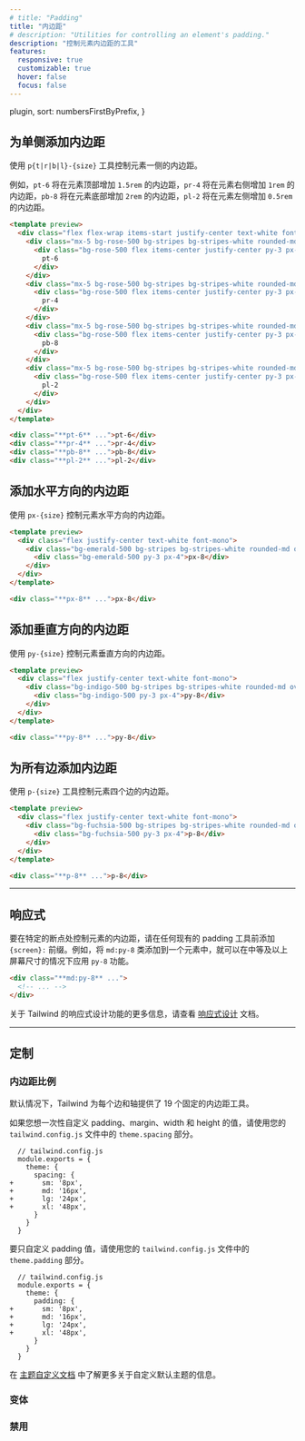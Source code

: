 ```yaml
---
# title: "Padding"
title: "内边距"
# description: "Utilities for controlling an element's padding."
description: "控制元素内边距的工具"
features:
  responsive: true
  customizable: true
  hover: false
  focus: false
---
```



  plugin,
  sort: numbersFirstByPrefix,
}

<!-- ## Add padding to a single side -->
## 为单侧添加内边距

<!-- Control the padding on one side of an element using the `p{t|r|b|l}-{size}` utilities. -->
使用 `p{t|r|b|l}-{size}` 工具控制元素一侧的内边距。

<!-- For example, `pt-6` would add `1.5rem` of padding to the top of an element, `pr-4` would add `1rem` of padding to the right of an element, `pb-8` would add `2rem` of padding to the bottom of an element, and `pl-2` would add `0.5rem` of padding to the left of an element. -->
例如，`pt-6` 将在元素顶部增加 `1.5rem` 的内边距，`pr-4` 将在元素右侧增加 `1rem` 的内边距，`pb-8`  将在元素底部增加 `2rem` 的内边距，`pl-2` 将在元素左侧增加 `0.5rem`的内边距。

```html rose
<template preview>
  <div class="flex flex-wrap items-start justify-center text-white font-mono -mx-5">
    <div class="mx-5 bg-rose-500 bg-stripes bg-stripes-white rounded-md overflow-hidden pt-6">
      <div class="bg-rose-500 flex items-center justify-center py-3 px-4">
        pt-6
      </div>
    </div>
    <div class="mx-5 bg-rose-500 bg-stripes bg-stripes-white rounded-md overflow-hidden pr-4 mt-6">
      <div class="bg-rose-500 flex items-center justify-center py-3 px-4">
        pr-4
      </div>
    </div>
    <div class="mx-5 bg-rose-500 bg-stripes bg-stripes-white rounded-md overflow-hidden pb-8 mt-6">
      <div class="bg-rose-500 flex items-center justify-center py-3 px-4">
        pb-8
      </div>
    </div>
    <div class="mx-5 bg-rose-500 bg-stripes bg-stripes-white rounded-md overflow-hidden pl-2 mt-6">
      <div class="bg-rose-500 flex items-center justify-center py-3 px-4">
        pl-2
      </div>
    </div>
  </div>
</template>

<div class="**pt-6** ...">pt-6</div>
<div class="**pr-4** ...">pr-4</div>
<div class="**pb-8** ...">pb-8</div>
<div class="**pl-2** ...">pl-2</div>
```

<!-- ## Add horizontal padding -->
## 添加水平方向的内边距

<!-- Control the horizontal padding of an element using the `px-{size}` utilities. -->
使用 `px-{size}` 控制元素水平方向的内边距。

```html emerald
<template preview>
  <div class="flex justify-center text-white font-mono">
    <div class="bg-emerald-500 bg-stripes bg-stripes-white rounded-md overflow-hidden px-8">
      <div class="bg-emerald-500 py-3 px-4">px-8</div>
    </div>
  </div>
</template>

<div class="**px-8** ...">px-8</div>
```

<!-- ## Add vertical padding -->
## 添加垂直方向的内边距

<!-- Control the vertical padding of an element using the `py-{size}` utilities. -->
使用 `py-{size}` 控制元素垂直方向的内边距。

```html indigo
<template preview>
  <div class="flex justify-center text-white font-mono">
    <div class="bg-indigo-500 bg-stripes bg-stripes-white rounded-md overflow-hidden py-8">
      <div class="bg-indigo-500 py-3 px-4">py-8</div>
    </div>
  </div>
</template>

<div class="**py-8** ...">py-8</div>
```

<!-- ## Add padding to all sides -->
## 为所有边添加内边距

<!-- Control the padding on all sides of an element using the `p-{size}` utilities. -->
使用 `p-{size}` 工具控制元素四个边的内边距。

```html fuchsia
<template preview>
  <div class="flex justify-center text-white font-mono">
    <div class="bg-fuchsia-500 bg-stripes bg-stripes-white rounded-md overflow-hidden p-8">
      <div class="bg-fuchsia-500 py-3 px-4">p-8</div>
    </div>
  </div>
</template>

<div class="**p-8** ...">p-8</div>
```

---

<!-- ## Responsive -->
## 响应式

<!-- To control the padding of an element at a specific breakpoint, add a `{screen}:` prefix to any existing padding utility. For example, adding the class `md:py-8` to an element would apply the `py-8` utility at medium screen sizes and above. -->
要在特定的断点处控制元素的内边距，请在任何现有的 padding 工具前添加 `{screen}:` 前缀。例如，将 `md:py-8` 类添加到一个元素中，就可以在中等及以上屏幕尺寸的情况下应用 `py-8` 功能。

```html
<div class="**md:py-8** ...">
  <!-- ... -->
</div>
```

<!-- For more information about Tailwind's responsive design features, check out the [Responsive Design](/docs/responsive-design) documentation. -->
关于 Tailwind 的响应式设计功能的更多信息，请查看 [响应式设计](/docs/responsive-design) 文档。

---

## 定制

<!-- ### Padding scale -->
### 内边距比例

<!-- By default Tailwind provides 19 fixed padding utilities for each side and axis. -->
默认情况下，Tailwind 为每个边和轴提供了 19 个固定的内边距工具。

<!-- If you'd like to customize these values for padding, margin, width, and height all at once, use the `theme.spacing` section of your `tailwind.config.js` file. -->
如果您想一次性自定义 padding、margin、width 和 height 的值，请使用您的 `tailwind.config.js` 文件中的 `theme.spacing` 部分。

```diff-js
  // tailwind.config.js
  module.exports = {
    theme: {
      spacing: {
+       sm: '8px',
+       md: '16px',
+       lg: '24px',
+       xl: '48px',
      }
    }
  }
```

<!-- To customize only the padding values, use the `theme.padding` section of your `tailwind.config.js` file. -->
要只自定义 padding 值，请使用您的 `tailwind.config.js` 文件中的 `theme.padding` 部分。

```diff-js
  // tailwind.config.js
  module.exports = {
    theme: {
      padding: {
+       sm: '8px',
+       md: '16px',
+       lg: '24px',
+       xl: '48px',
      }
    }
  }
```

<!-- Learn more about customizing the default theme in the [theme customization documentation](/docs/theme#customizing-the-default-theme). -->
在 [主题自定义文档](/docs/theme#customizing-the-default-theme) 中了解更多关于自定义默认主题的信息。

### 变体

<Variants plugin="padding" />

### 禁用

<Disabling plugin="padding" />
